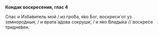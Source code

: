 **Кондак воскресения, глас 4**

Спас и Изба́витель мой / из гро́ба, я́ко Бог, воскреси́ от уз земноро́дныя, / и врата́ а́дова сокруши́, / и я́ко Влады́ка // воскре́се тридне́вен.
